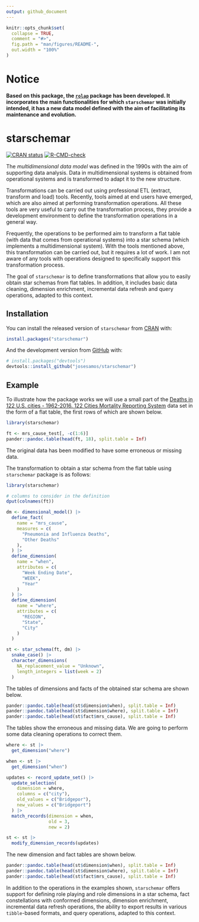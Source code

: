 ```yaml
---
output: github_document
---
```


<!-- README.md is generated from README.Rmd. Please edit that file -->

```r
knitr::opts_chunk$set(
  collapse = TRUE,
  comment = "#>",
  fig.path = "man/figures/README-",
  out.width = "100%"
)
```

# Notice

**Based on this package, the [`rolap`](https://CRAN.R-project.org/package=rolap) package has been developed. It incorporates the main functionalities for which `starschemar` was initially intended, it has a new data model defined with the aim of facilitating its maintenance and evolution.**

# starschemar

<!-- badges: start -->
[![CRAN status](https://www.r-pkg.org/badges/version/starschemar)](https://CRAN.R-project.org/package=starschemar)
[![R-CMD-check](https://github.com/josesamos/starschemar/actions/workflows/R-CMD-check.yaml/badge.svg)](https://github.com/josesamos/starschemar/actions/workflows/R-CMD-check.yaml)
<!-- badges: end -->

The *multidimensional data model* was defined in the 1990s with the aim of supporting data analysis. Data in multidimensional systems is obtained from operational systems and is transformed to adapt it to the new structure.

Transformations can be carried out using professional ETL (extract, transform and load) tools. Recently, tools aimed at end users have emerged, which are also aimed at performing transformation operations. All these tools are very useful to carry out the transformation process, they provide a development environment to define the transformation operations in a general way.

Frequently, the operations to be performed aim to transform a flat table (with data that comes from operational systems) into a star schema (which implements a multidimensional system). With the tools mentioned above, this transformation can be carried out, but it requires a lot of work. I am not aware of any tools with operations designed to specifically support this transformation process. 

The goal of `starschemar` is to define transformations that allow you to easily obtain star schemas from flat tables. In addition, it includes basic data cleaning, dimension enrichment, incremental data refresh and query operations, adapted to this context.


## Installation

You can install the released version of `starschemar` from [CRAN](https://CRAN.R-project.org) with:

``` r
install.packages("starschemar")
```

And the development version from [GitHub](https://github.com/) with:

``` r
# install.packages("devtools")
devtools::install_github("josesamos/starschemar")
```
## Example

To illustrate how the package works we will use a small part of the [Deaths in 122 U.S. cities - 1962-2016. 122 Cities Mortality Reporting System](https://catalog.data.gov/dataset/deaths-in-122-u-s-cities-1962-2016-122-cities-mortality-reporting-system) data set in the form of a flat table, the first rows of which are shown below.

```r
library(starschemar)
```

```r
ft <- mrs_cause_test[, -c(1:6)]
pander::pandoc.table(head(ft, 18), split.table = Inf)
```

The original data has been modified to have some erroneous or missing data.

The transformation to obtain a star schema from the flat table using `starschemar` package is as follows:

```r
library(starschemar)

# columns to consider in the definition
dput(colnames(ft))

dm <- dimensional_model() |>
  define_fact(
    name = "mrs_cause",
    measures = c(
      "Pneumonia and Influenza Deaths",
      "Other Deaths"
    ),
  ) |>
  define_dimension(
    name = "when",
    attributes = c(
      "Week Ending Date",
      "WEEK",
      "Year"
    )
  ) |>
  define_dimension(
    name = "where",
    attributes = c(
      "REGION",
      "State",
      "City"
    )
  )

st <- star_schema(ft, dm) |>
  snake_case() |>
  character_dimensions(
    NA_replacement_value = "Unknown",
    length_integers = list(week = 2)
  )
```

The tables of dimensions and facts of the obtained star schema are shown below.

```r
pander::pandoc.table(head(st$dimension$when), split.table = Inf)
pander::pandoc.table(head(st$dimension$where), split.table = Inf)
pander::pandoc.table(head(st$fact$mrs_cause), split.table = Inf)
```

The tables show the erroneous and missing data. We are going to perform some data cleaning operations to correct them.

```r
where <- st |>
  get_dimension("where")

when <- st |>
  get_dimension("when")

updates <- record_update_set() |>
  update_selection(
    dimension = where,
    columns = c("city"),
    old_values = c("Bridgepor"),
    new_values = c("Bridgeport")
  ) |>
  match_records(dimension = when,
                old = 3,
                new = 2)

st <- st |>
  modify_dimension_records(updates)
```

The new dimension and fact tables are shown below.

```r
pander::pandoc.table(head(st$dimension$when), split.table = Inf)
pander::pandoc.table(head(st$dimension$where), split.table = Inf)
pander::pandoc.table(head(st$fact$mrs_cause), split.table = Inf)
```

In addition to the operations in the examples shown, `starschemar` offers support for defining role playing and role dimensions in a star schema, fact constellations with conformed dimensions, dimension enrichment, incremental data refresh operations, the ability to export results in various `tibble`-based formats, and query operations, adapted to this context.
